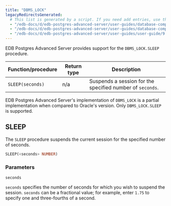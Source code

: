 ```yaml
---
title: "DBMS_LOCK"
legacyRedirectsGenerated:
  # This list is generated by a script. If you need add entries, use the `legacyRedirects` key.
  - "/edb-docs/d/edb-postgres-advanced-server/user-guides/database-compatibility-for-oracle-developers-built-in-package-guide/9.6/Database_Compatibility_for_Oracle_Developers_Built-in_Package_Guide.1.18.html"
  - "/edb-docs/d/edb-postgres-advanced-server/user-guides/database-compatibility-for-oracle-developers-guide/9.5/Database_Compatibility_for_Oracle_Developers_Guide.1.194.html"
  - "/edb-docs/d/edb-postgres-advanced-server/user-guides/user-guide/9.5/EDB_Postgres_Enterprise_Guide.1.152.html"
---
```


EDB Postgres Advanced Server provides support for the `DBMS_LOCK.SLEEP` procedure.

| Function/procedure | Return type | Description                                               |
| ------------------ | ----------- | --------------------------------------------------------- |
| `SLEEP(seconds)`   | n/a         | Suspends a session for the specified number of `seconds`. |

EDB Postgres Advanced Server's implementation of `DBMS_LOCK` is a partial implementation when compared to Oracle's version. Only `DBMS_LOCK.SLEEP` is supported.

## SLEEP

The `SLEEP` procedure suspends the current session for the specified number of seconds.

```sql
SLEEP(<seconds> NUMBER)
```

### Parameters

`seconds`

 `seconds` specifies the number of seconds for which you wish to suspend the session. `seconds` can be a fractional value; for example, enter `1.75` to specify one and three-fourths of a second.
